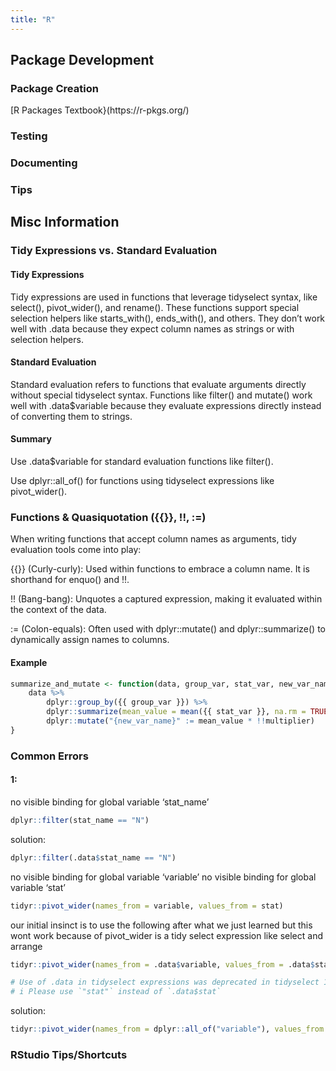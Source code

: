 ```yaml
---
title: "R"
---
```


::: panel-tabset
## Package Development

### Package Creation

[R Packages Textbook}(https://r-pkgs.org/)

### Testing

### Documenting

### Tips



## Misc Information

### Tidy Expressions vs. Standard Evaluation

#### Tidy Expressions

Tidy expressions are used in functions that leverage tidyselect syntax, like select(), pivot_wider(), and rename(). These functions support special selection helpers like starts_with(), ends_with(), and others. They don't work well with .data because they expect column names as strings or with selection helpers.

#### Standard Evaluation

Standard evaluation refers to functions that evaluate arguments directly without special tidyselect syntax. Functions like filter() and mutate() work well with .data\$variable because they evaluate expressions directly instead of converting them to strings.

#### Summary

Use .data\$variable for standard evaluation functions like filter().

Use dplyr::all_of() for functions using tidyselect expressions like pivot_wider().

### Functions & Quasiquotation ({{}}, !!, :=)

When writing functions that accept column names as arguments, tidy evaluation tools come into play:

{{}} (Curly-curly): Used within functions to embrace a column name. It is shorthand for enquo() and !!.

!! (Bang-bang): Unquotes a captured expression, making it evaluated within the context of the data.

:= (Colon-equals): Often used with dplyr::mutate() and dplyr::summarize() to dynamically assign names to columns.

#### Example

```r
summarize_and_mutate <- function(data, group_var, stat_var, new_var_name, multiplier = 1) {
    data %>%
        dplyr::group_by({{ group_var }}) %>%
        dplyr::summarize(mean_value = mean({{ stat_var }}, na.rm = TRUE)) %>%
        dplyr::mutate("{new_var_name}" := mean_value * !!multiplier)
}
```

### Common Errors

#### 1:

no visible binding for global variable ‘stat_name’

```r
dplyr::filter(stat_name == "N")
```

solution:

```r
dplyr::filter(.data$stat_name == "N")
```

no visible binding for global variable ‘variable’ no visible binding for global variable ‘stat’

```r
tidyr::pivot_wider(names_from = variable, values_from = stat)
```

our initial insinct is to use the following after what we just learned but this wont work because of pivot_wider is a tidy select expression like select and arrange

```r
tidyr::pivot_wider(names_from = .data$variable, values_from = .data$stat)

# Use of .data in tidyselect expressions was deprecated in tidyselect 1.2.0.
# i Please use `"stat"` instead of `.data$stat`
```

solution:

```r
tidyr::pivot_wider(names_from = dplyr::all_of("variable"), values_from = dplyr::all_of("stat"))
```

### RStudio Tips/Shortcuts
:::